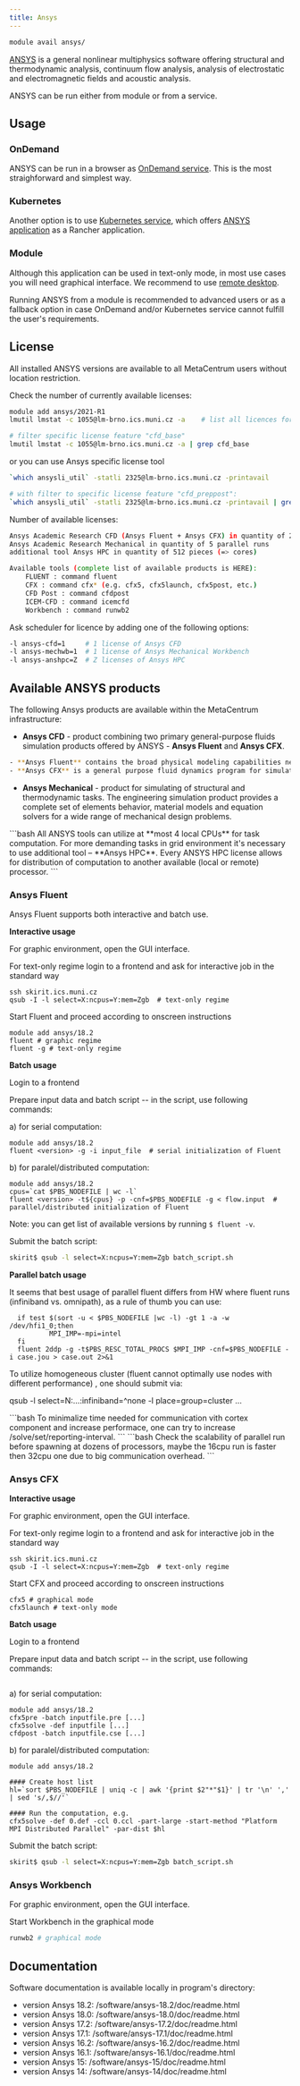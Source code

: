 ```yaml
---
title: Ansys
---
```

```bash
module avail ansys/
```

[ANSYS](https://customercenter.ansys.com/) is a general nonlinear multiphysics software offering structural and thermodynamic analysis, continuum flow analysis, analysis of electrostatic and electromagnetic fields and acoustic analysis.

ANSYS can be run either from module or from a service.

## Usage

### OnDemand

ANSYS can be run in a browser as [OnDemand service](https://ondemand.metacentrum.cz). This is the most straighforward and simplest way.

### Kubernetes

Another option is to use [Kubernetes service](https://docs.cerit.io/), which offers [ANSYS application](https://docs.cerit.io/en/rancher-apps/ansys) as a Rancher application.

### Module 

Although this application can be used in text-only mode, in most use cases you will need graphical interface. We recommend to use [remote desktop](../../../software/graphical-access). 

Running ANSYS from a module is recommended to advanced users or as a fallback option in case OnDemand and/or Kubernetes service cannot fulfill the user's requirements.

## License

All installed ANSYS versions are available to all MetaCentrum users without location restriction.

Check the number of currently available licenses:

```bash
module add ansys/2021-R1
lmutil lmstat -c 1055@lm-brno.ics.muni.cz -a    # list all licences for all software
```

```bash
# filter specific license feature "cfd_base"
lmutil lmstat -c 1055@lm-brno.ics.muni.cz -a | grep cfd_base
```

or you can use Ansys specific license tool

```bash
`which ansysli_util` -statli 2325@lm-brno.ics.muni.cz -printavail
```

```bash
# with filter to specific license feature "cfd_preppost":
`which ansysli_util` -statli 2325@lm-brno.ics.muni.cz -printavail | grep -B 3 -A 6 "FEATURENAME: cfd_preppost"
```

Number of available licenses:

```bash
Ansys Academic Research CFD (Ansys Fluent + Ansys CFX) in quantity of 25 parallel runs
Ansys Academic Research Mechanical in quantity of 5 parallel runs
additional tool Ansys HPC in quantity of 512 pieces (=> cores)
```

```bash
Available tools (complete list of available products is HERE):
    FLUENT : command fluent
    CFX : command cfx* (e.g. cfx5, cfx5launch, cfx5post, etc.)
    CFD Post : command cfdpost
    ICEM-CFD : command icemcfd
    Workbench : command runwb2
```


Ask scheduler for licence by adding one of the following options:

```bash
-l ansys-cfd=1     # 1 license of Ansys CFD
-l ansys-mechwb=1  # 1 license of Ansys Mechanical Workbench
-l ansys-anshpc=Z  # Z licenses of Ansys HPC
```

## Available ANSYS products

The following Ansys products are available within the MetaCentrum infrastructure:

- **Ansys CFD** - product combining two primary general-purpose fluids simulation products offered by ANSYS - **Ansys Fluent** and **Ansys CFX**.
```bash
- **Ansys Fluent** contains the broad physical modeling capabilities needed to model flow, turbulence, heat transfer, and reactions for industrial applications.
- **Ansys CFX** is a general purpose fluid dynamics program for simulating all types of models concerning fluid flow, including effects of temperature(conductance, radiance).
```
- **Ansys Mechanical** - product for simulating of structural and thermodynamic tasks. The engineering simulation product provides a complete set of elements behavior, material models and equation solvers for a wide range of mechanical design problems.

<Callout type="info">
```bash
All ANSYS tools can utilize at **most 4 local CPUs** for task computation. For more demanding tasks in grid environment it's necessary to use additional tool – **Ansys HPC**. Every ANSYS HPC license allows for distribution of computation to another available (local or remote) processor.
```
</Callout>

### Ansys Fluent

Ansys Fluent supports both interactive and batch use.

**Interactive usage**

For graphic environment, open the GUI interface.

For text-only regime login to a frontend and ask for interactive job in the standard way

```
ssh skirit.ics.muni.cz
qsub -I -l select=X:ncpus=Y:mem=Zgb  # text-only regime
```
Start Fluent and proceed according to onscreen instructions

```
module add ansys/18.2
fluent # graphic regime
fluent -g # text-only regime
```

**Batch usage**

Login to a frontend

Prepare input data and batch script -- in the script, use following commands:

a) for serial computation:

```
module add ansys/18.2
fluent <version> -g -i input_file  # serial initialization of Fluent
```

b) for paralel/distributed computation:

```
module add ansys/18.2
cpus=`cat $PBS_NODEFILE | wc -l`
fluent <version> -t${cpus} -p -cnf=$PBS_NODEFILE -g < flow.input  # parallel/distributed initialization of Fluent
```

Note: you can get list of available versions by running `$ fluent -v`.

Submit the batch script:

```bash
skirit$ qsub -l select=X:ncpus=Y:mem=Zgb batch_script.sh
```

**Parallel batch usage**

It seems that best usage of parallel fluent differs from HW where fluent runs (infiniband vs. omnipath), as a rule of thumb you can use:

```
  if test $(sort -u < $PBS_NODEFILE |wc -l) -gt 1 -a -w /dev/hfi1_0;then  
          MPI_IMP=-mpi=intel
  fi
  fluent 2ddp -g -t$PBS_RESC_TOTAL_PROCS $MPI_IMP -cnf=$PBS_NODEFILE -i case.jou > case.out 2>&1
```

To utilize homogeneous cluster (fluent cannot optimally use nodes with different performance) , one should submit via:

   qsub -l select=N:...:infiniband=^none -l place=group=cluster ...

<Callout  type="info" title="Tip" icon="💡">
```bash
To minimalize time needed for communication vith cortex component and increase performace, one can try to increase /solve/set/reporting-interval.
```
</Callout>

<Callout  type="info" title="Tip" icon="💡">
```bash
Check the scalability of parallel run before spawning at dozens of processors, maybe the 16cpu run is faster then 32cpu one due to big communication overhead. 
```
</Callout>

### Ansys CFX

**Interactive usage**

For graphic environment, open the GUI interface. 

For text-only regime login to a frontend and ask for interactive job in the standard way

```
ssh skirit.ics.muni.cz
qsub -I -l select=X:ncpus=Y:mem=Zgb  # text-only regime
```
Start CFX and proceed according to onscreen instructions

```
cfx5 # graphical mode
cfx5launch # text-only mode
```

**Batch usage**

Login to a frontend

Prepare input data and batch script -- in the script, use following commands:
```bash

```
a) for serial computation:

```
module add ansys/18.2
cfx5pre -batch inputfile.pre [...]
cfx5solve -def inputfile [...]
cfdpost -batch inputfile.cse [...]
```
b) for paralel/distributed computation:

```
module add ansys/18.2

#### Create host list
hl=`sort $PBS_NODEFILE | uniq -c | awk '{print $2"*"$1}' | tr '\n' ',' | sed 's/,$//'`

#### Run the computation, e.g.
cfx5solve -def 0.def -ccl 0.ccl -part-large -start-method "Platform MPI Distributed Parallel" -par-dist $hl
```
Submit the batch script:

```bash
skirit$ qsub -l select=X:ncpus=Y:mem=Zgb batch_script.sh
```

### Ansys Workbench

For graphic environment, open the GUI interface.

Start Workbench in the graphical mode

```bash
runwb2 # graphical mode
```

## Documentation

Software documentation is available locally in program's directory:

- version Ansys 18.2: /software/ansys-18.2/doc/readme.html
- version Ansys 18.0: /software/ansys-18.0/doc/readme.html
- version Ansys 17.2: /software/ansys-17.2/doc/readme.html
- version Ansys 17.1: /software/ansys-17.1/doc/readme.html
- version Ansys 16.2: /software/ansys-16.2/doc/readme.html
- version Ansys 16.1: /software/ansys-16.1/doc/readme.html
- version Ansys 15: /software/ansys-15/doc/readme.html
- version Ansys 14: /software/ansys-14/doc/readme.html
